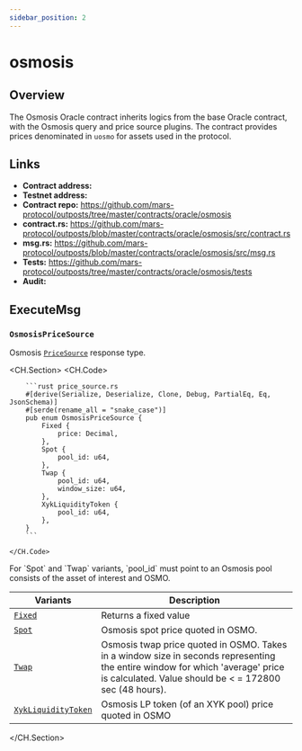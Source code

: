 ```yaml
---
sidebar_position: 2
---
```



# osmosis

## Overview

The Osmosis Oracle contract inherits logics from the base Oracle contract, with the Osmosis query and price source plugins. The contract provides prices denominated in `uosmo` for assets used in the protocol.

## Links 

- **Contract address:** 
- **Testnet address:**
- **Contract repo:** https://github.com/mars-protocol/outposts/tree/master/contracts/oracle/osmosis
- **contract.rs:** https://github.com/mars-protocol/outposts/blob/master/contracts/oracle/osmosis/src/contract.rs
- **msg.rs:** https://github.com/mars-protocol/outposts/blob/master/contracts/oracle/osmosis/src/msg.rs
- **Tests:** https://github.com/mars-protocol/outposts/tree/master/contracts/oracle/osmosis/tests
- **Audit:**

## ExecuteMsg

### `OsmosisPriceSource`

Osmosis [`PriceSource`](./base#price_source) response type.

<CH.Section>
    <CH.Code>

        ```rust price_source.rs
        #[derive(Serialize, Deserialize, Clone, Debug, PartialEq, Eq, JsonSchema)]
        #[serde(rename_all = "snake_case")]
        pub enum OsmosisPriceSource {
            Fixed {
                price: Decimal,
            },
            Spot {
                pool_id: u64,
            },
            Twap {
                pool_id: u64,
                window_size: u64,
            },
            XykLiquidityToken {
                pool_id: u64,
            },
        }
        ```

    </CH.Code>

<Admonition type="info" title="NOTE">
For `Spot` and `Twap` variants, `pool_id` must point to an Osmosis pool consists of the asset of interest and OSMO.
</Admonition>

| **Variants**      | **Description** |
| ----------- | ----------- |
| [`Fixed`](focus://price_source.rs#4:6)   | Returns a fixed value       |
| [`Spot`](focus://price_source.rs#7:9)   | Osmosis spot price quoted in OSMO.       |
| [`Twap`](focus://price_source.rs#10:13)   | Osmosis twap price quoted in OSMO. Takes in a window size in seconds representing the entire window for which 'average' price is calculated. Value should be < = 172800 sec (48 hours).     |
| [`XykLiquidityToken`](focus://price_source.rs#14:16)   | Osmosis LP token (of an XYK pool) price quoted in OSMO      |





</CH.Section>
